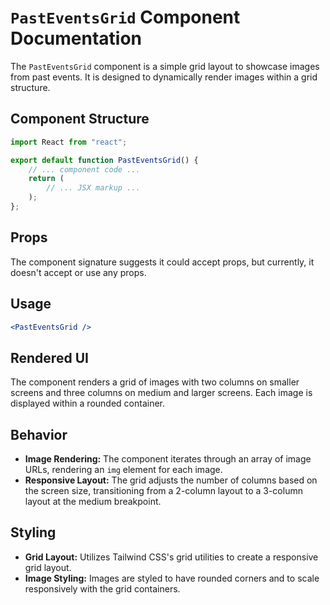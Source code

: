 # `PastEventsGrid` Component Documentation

The `PastEventsGrid` component is a simple grid layout to showcase images from past events. It is designed to dynamically render images within a grid structure.

## Component Structure

```jsx
import React from "react"; 

export default function PastEventsGrid() {
    // ... component code ...
    return (
        // ... JSX markup ...
    );
};
```

## Props

The component signature suggests it could accept props, but currently, it doesn't accept or use any props.

## Usage

```jsx
<PastEventsGrid />
```

## Rendered UI

The component renders a grid of images with two columns on smaller screens and three columns on medium and larger screens. Each image is displayed within a rounded container.

## Behavior

- **Image Rendering:** The component iterates through an array of image URLs, rendering an `img` element for each image.
- **Responsive Layout:** The grid adjusts the number of columns based on the screen size, transitioning from a 2-column layout to a 3-column layout at the medium breakpoint.

## Styling

- **Grid Layout:** Utilizes Tailwind CSS's grid utilities to create a responsive grid layout.
- **Image Styling:** Images are styled to have rounded corners and to scale responsively with the grid containers.
